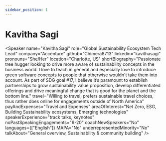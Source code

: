 ```yaml
---
sidebar_position: 1
---
```



# Kavitha Sagi

<Speaker
  name="Kavitha Sagi"
  role="Global Sustainability Ecosystem Tech Lead"
  company="Accenture"
  github="Chimera8713"
  linkedin="kavithasagi"
  pronouns="She/Her"
  location="Charlotte, US"
  shortBiography="Passionate tree hugger looking to drive more aware of sustainability concepts in the business world. I love to teach in general and especially love to introduce green software concepts to people that otherwise wouldn't take them into account.
                  As part of SDG goal #17, I believe it’s paramount to establish partnerships to grow sustainability value proposition, develop differentiated offerings and drive meaningful change that is good for the planet and the bottom line."
  travel="Willing to travel, prefers sustainable travel choices, thus rather does online for engagements outside of North America"
  payAndExpenses="Travel and Expenses"
  areaOfInterest="Net Zero, ESG, Building Sustainability ecosystems, Emerging technologies"
  speakerExperience="track talks, keynotes"
  noPastSpeakingEngagements="6-20"
  coachNewSpeakers="No"
  languages={["English"]}
  MAPA="No"
  underrepresentedMinority="No"
  talkAbout="General overview, Sustainability & community building"
/>
